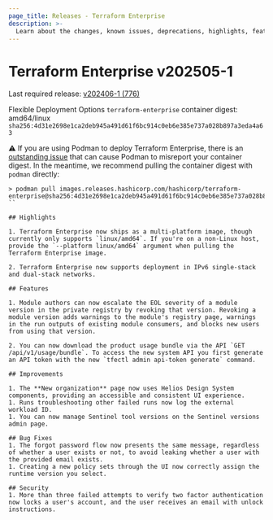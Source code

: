 ```yaml
---
page_title: Releases - Terraform Enterprise
description: >-
  Learn about the changes, known issues, deprecations, highlights, features, improvements, bug fixes, and security fixes for the v202505-1 release.
---
```


# Terraform Enterprise v202505-1

Last required release: [v202406-1 (776)](/terraform/enterprise/releases/2024/v202406-1)

Flexible Deployment Options `terraform-enterprise` container digest: amd64/linux `sha256:4d31e2698e1ca2deb945a491d61f6bc914c0eb6e385e737a028b897a3eda4a63`

⚠️ If you are using Podman to deploy Terraform Enterprise, there is an [outstanding issue](https://github.com/containers/podman/issues/25361) that can cause Podman to misreport your container digest. In the meantime, we recommend pulling the container digest with `podman` directly:

```shell-session
> podman pull images.releases.hashicorp.com/hashicorp/terraform-enterprise@sha256:4d31e2698e1ca2deb945a491d61f6bc914c0eb6e385e737a028b897a3eda4a63
``

## Highlights

1. Terraform Enterprise now ships as a multi-platform image, though currently only supports `linux/amd64`. If you're on a non-Linux host, provide the `--platform linux/amd64` argument when pulling the Terraform Enterprise image.

2. Terraform Enterprise now supports deployment in IPv6 single-stack and dual-stack networks.

## Features

1. Module authors can now escalate the EOL severity of a module version in the private registry by revoking that version. Revoking a module version adds warnings to the module's registry page, warnings in the run outputs of existing module consumers, and blocks new users from using that version.

2. You can now download the product usage bundle via the API `GET /api/v1/usage/bundle`. To access the new system API you first generate an API token with the new `tfectl admin api-token generate` command.

## Improvements

1. The **New organization** page now uses Helios Design System components, providing an accessible and consistent UI experience.
1. Runs troubleshooting other failed runs now log the external workload ID.
1. You can now manage Sentinel tool versions on the Sentinel versions admin page.

## Bug Fixes
1. The forgot password flow now presents the same message, regardless of whether a user exists or not, to avoid leaking whether a user with the provided email exists.
1. Creating a new policy sets through the UI now correctly assign the runtime version you select.

## Security
1. More than three failed attempts to verify two factor authentication now locks a user's account, and the user receives an email with unlock instructions.
